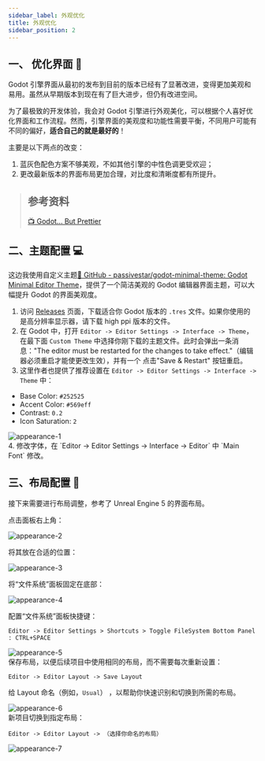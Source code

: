 ```yaml
---
sidebar_label: 外观优化
title: 外观优化
sidebar_position: 2
---
```


## 一、 优化界面 🎨

Godot 引擎界面从最初的发布到目前的版本已经有了显著改进，变得更加美观和易用。虽然从早期版本到现在有了巨大进步，但仍有改进空间。

为了最极致的开发体验，我会对 Godot 引擎进行外观美化，可以根据个人喜好优化界面和工作流程。然而，引擎界面的美观度和功能性需要平衡，不同用户可能有不同的偏好，<b>适合自己的就是最好的</b>！

主要是以下两点的改变：

1. 蓝灰色配色方案不够美观，不如其他引擎的中性色调更受欢迎；
2. 更改最新版本的界面布局更加合理，对比度和清晰度都有所提升。

> ## 参考资料
>
> [📺 Godot... But Prettier](https://www.youtube.com/watch?v=WmZq3UgOGKY)

## 二、主题配置 💻

这边我使用自定义主题[🔗 GitHub - passivestar/godot-minimal-theme: Godot Minimal Editor Theme](https://github.com/passivestar/godot-minimal-theme)，提供了一个简洁美观的 Godot 编辑器界面主题，可以大幅提升 Godot 的界面美观度。

1. 访问 [Releases](https://github.com/passivestar/godot-minimal-theme/releases) 页面，下载适合你 Godot 版本的 `.tres` 文件。如果你使用的是高分辨率显示器，请下载 high ppi 版本的文件。
2. 在 Godot 中，打开 `Editor -> Editor Settings -> Interface -> Theme`，在最下面 `Custom Theme` 中选择你刚下载的主题文件。此时会弹出一条消息："The editor must be restarted for the changes to take effect."（编辑器必须重启才能使更改生效），并有一个 点击"Save & Restart" 按钮重启。
3. 这里作者也提供了推荐设置在 `Editor -> Editor Settings -> Interface -> Theme` 中：

- Base Color: `#252525`
- Accent Color: `#569eff`
- Contrast: `0.2`
- Icon Saturation: `2`

<img src="/godot/appearance/1.png" alt="appearance-1" />
<br/>
4. 修改字体，在 `Editor -> Editor Settings -> Interface -> Editor` 中 `Main Font` 修改。

## 三、布局配置 📐

接下来需要进行布局调整，参考了 Unreal Engine 5 的界面布局。

点击面板右上角：

<img src="/godot/appearance/2.png" alt="appearance-2" />

将其放在合适的位置：

<img src="/godot/appearance/3.png" alt="appearance-3" />

将“文件系统”面板固定在底部：

<img src="/godot/appearance/4.png" alt="appearance-4" />

配置“文件系统”面板快捷键：

`Editor -> Editor Settings > Shortcuts > Toggle FileSystem Bottom Panel : CTRL+SPACE`

<img src="/godot/appearance/5.png" alt="appearance-5" />
<br />
保存布局，以便后续项目中使用相同的布局，而不需要每次重新设置：

`Editor -> Editor Layout -> Save Layout`

给 Layout 命名（例如，`Usual`） ，以帮助你快速识别和切换到所需的布局。

<img src="/godot/appearance/6.png" alt="appearance-6" />
<br />
新项目切换到指定布局：

`Editor -> Editor Layout -> （选择你命名的布局）`

<img src="/godot/appearance/7.png" alt="appearance-7" />
